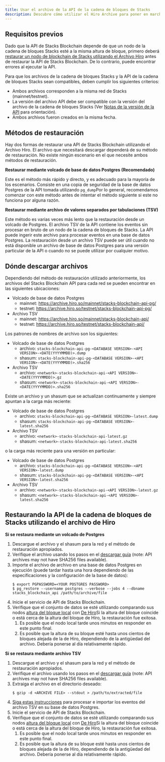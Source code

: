 ```yaml
---
title: Usar el archivo de la API de la cadena de bloques de Stacks
description: Descubre cómo utilizar el Hiro Archive para poner en marcha una API de Stacks Blockchain.
---
```

## Requisitos previos

Dado que la API de Stacks Blockchain depende de que un nodo de la cadena de bloques Stacks esté a la misma altura de bloque, primero deberá [restaurar un nodo de blockchain de Stacks utilizando el Archivo Hiro](/resources/archive/stacks-blockchain) antes de restaurar la API de Stacks Blockchain. De lo contrario, puede encontrar errores al ejecutar la API.

Para que los archivos de la cadena de bloques Stacks y la API de la cadena de bloques Stacks sean compatibles, deben cumplir los siguientes criterios:

* Ambos archivos corresponden a la misma red de Stacks (mainnet/testnet).
* La versión del archivo API debe ser compatible con la versión del archivo de la cadena de bloques Stacks (Ver [Notas de la versión de la API](https://github.com/hirosystems/stacks-blockchain-api/releases) para orientación).
* Ambos archivos fueron creados en la misma fecha.

## Métodos de restauración

Hay dos formas de restaurar una API de Stacks Blockchain utilizando el Archivo Hiro. El archivo que necesitará descargar dependerá de su método de restauración. No existe ningún escenario en el que necesite ambos métodos de restauración.

**Restaurar mediante volcado de base de datos Postgres (Recomendado)**

Este es el método más rápido y directo, y es adecuado para la mayoría de los escenarios. Consiste en una copia de seguridad de la base de datos Postgres de la API tomada utilizando `pg_dump`Por lo general, recomendamos comenzar con este método antes de intentar el método siguiente si este no funciona por alguna razón.

**Restaurar mediante archivo de valores separados por tabulaciones (TSV)**

Este método es varias veces más lento que la restauración desde un volcado de Postgres. El archivo TSV de la API contiene los eventos sin procesar en bruto de un nodo de la cadena de bloques de Stacks. La API puede ingerir este archivo para procesar eventos en una base de datos Postgres.
La restauración desde un archivo TSV puede ser útil cuando no está disponible un archivo de base de datos Postgres para una versión particular de la API o cuando no se puede utilizar por cualquier motivo.

## Dónde descargar archivos

Dependiendo del método de restauración utilizado anteriormente, los archivos del Stacks Blockchain API para cada red se pueden encontrar en las siguientes ubicaciones:

* Volcado de base de datos Postgres
  * mainnet: https://archive.hiro.so/mainnet/stacks-blockchain-api-pg/
  * testnet: https://archive.hiro.so/testnet/stacks-blockchain-api-pg/
* Archivo TSV
  * mainnet: https://archive.hiro.so/mainnet/stacks-blockchain-api/
  * testnet: https://archive.hiro.so/testnet/stacks-blockchain-api/

Los patrones de nombres de archivo son los siguientes:

* Volcado de base de datos Postgres
  * archivo: `stacks-blockchain-api-pg-<DATABASE VERSION>-<API VERSION>-<DATE(YYYYMMDD)>.dump`
  * shasum: `stacks-blockchain-api-pg-<DATABASE VERSION>-<API VERSION>-<DATE(YYYYMMDD)>.sha256`
* Archivo TSV
  * archivo: `<network>-stacks-blockchain-api-<API VERSION>-<DATE(YYYYMMDD)>.gz`
  * shasum: `<network>-stacks-blockchain-api-<API VERSION>-<DATE(YYYYMMDD)>.sha256`

Existe un archivo y un shasum que se actualizan continuamente y siempre apuntan a la carga más reciente:

* Volcado de base de datos Postgres
  * archivo: `stacks-blockchain-api-pg-<DATABASE VERSION>-latest.dump`
  * shasum: `stacks-blockchain-api-pg-<DATABASE VERSION>-latest.sha256`
* Archivo TSV
  * archivo: `<network>-stacks-blockchain-api-latest.gz`
  * shasum: `<network>-stacks-blockchain-api-latest.sha256`

o la carga más reciente para una versión en particular:

* Volcado de base de datos Postgres
  * archivo: `stacks-blockchain-api-pg-<DATABASE VERSION>-<API VERSION>-latest.dump`
  * shasum: `stacks-blockchain-api-pg-<DATABASE VERSION>-<API VERSION>-latest.sha256`
* Archivo TSV
  * archivo: `<network>-stacks-blockchain-api-<API VERSION>-latest.gz`
  * shasum: `<network>-stacks-blockchain-api-<API VERSION>-latest.sha256`

## Restaurando la API de la cadena de bloques de Stacks utilizando el archivo de Hiro

**Si se restaura mediante un volcado de Postgres**

1. Descargue el archivo y el shasum para la red y el método de restauración apropiados.
2. Verifique el archivo usando los pasos en el [descargar guía](/resources/archive/download-guide#verification-and-extraction) (note: API archives may not have SHA256 files available).
3. Importe el archivo de archivo en una base de datos Postgres en ejecución (puede tardar hasta una hora dependiendo de las especificaciones y la configuración de la base de datos):
   ```terminal
   $ export PGPASSWORD=<YOUR POSTGRES PASSWORD>
   $ pg_restore --username postgres --verbose --jobs 4 --dbname stacks_blockchain_api /path/to/archive/file
   ```
4. Inicie el servicio de API de Stacks Blockchain.
5. Verifique que el conjunto de datos se esté utilizando comparando sus nodos [altura del bloque local](http://localhost:3999/extended/v1/status) con [De Hiro](https://api.hiro.so/extended/v1/status)Si la altura del bloque coincide o está cerca de la altura del bloque de Hiro, la restauración fue exitosa.
   1. Es posible que el nodo local tarde unos minutos en responder en este punto final.
   2. Es posible que la altura de su bloque esté hasta unos cientos de bloques alejada de la de Hiro, dependiendo de la antigüedad del archivo. Debería ponerse al día relativamente rápido.

**Si se restaura mediante archivo TSV**

1. Descargue el archivo y el shasum para la red y el método de restauración apropiados.
2. Verifique el archivo usando los pasos en el [descargar guía](/resources/archive/download-guide#verification-and-extraction) (note: API archives may not have SHA256 files available).
3. Extraiga el archivo en el directorio deseado:
   ```terminal
   $ gzip -d <ARCHIVE FILE> --stdout > /path/to/extracted/file
   ```
4. [Siga estas instrucciones](https://github.com/hirosystems/stacks-blockchain-api#export-and-import) para procesar e importar los eventos del archivo TSV en su base de datos Postgres.
5. Inicie el servicio de API de Stacks Blockchain.
6. Verifique que el conjunto de datos se esté utilizando comparando sus nodos [altura del bloque local](http://localhost:3999/extended/v1/status) con [De Hiro](https://api.hiro.so/extended/v1/status)Si la altura del bloque coincide o está cerca de la altura del bloque de Hiro, la restauración fue exitosa.
   1. Es posible que el nodo local tarde unos minutos en responder en este punto final.
   2. Es posible que la altura de su bloque esté hasta unos cientos de bloques alejada de la de Hiro, dependiendo de la antigüedad del archivo. Debería ponerse al día relativamente rápido.
